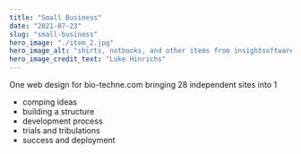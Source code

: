 ```yaml
---
title: "Small Business"
date: "2021-07-23"
slug: "small-business"
hero_image: "./item_2.jpg"
hero_image_alt: "shirts, notbooks, and other items from insightsoftware.com"
hero_image_credit_text: "Luke Hinrichs"
---
```


One web design for bio-techne.com bringing 28 independent sites into 1

* comping ideas
* building a structure
* development process
* trials and tribulations
* success and deployment